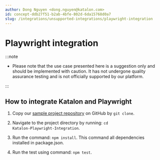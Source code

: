 ```yaml
---
author: Dong Nguyen <dong.nguyen@katalon.com>
id: concept-ddb27f51-b2ab-4bfe-802d-6da15768d0a7
slug: /integrations/unsupported-integrations/playwright-integration
---
```


# Playwright integration


:::note

-   Please note that the use case presented here is a suggestion only and should be implemented with caution. It has not undergone quality assurance testing and is not officially supported by our platform.


:::

## How to integrate Katalon and Playwright

1.  Copy our [sample project repository](https://github.com/BhagyeshNanwani/Katalon-Playwright-Integration.git) on GitHub by <code>git clone</code>.

2.  Navigate to the project directory by running: <code>cd Katalon-Playwright-Integration</code>.

3.  Run the command: <code>npm install</code>. This command all dependencies installed in package.json.

4.  Run the test using command: <code>npm test</code>.